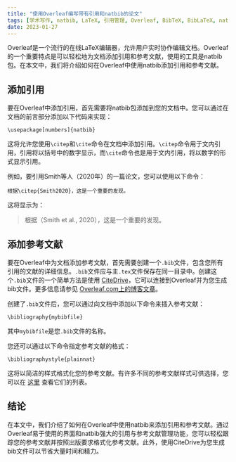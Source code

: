 ```yaml
---
title: "使用Overleaf编写带有引用和natbib的论文"
tags: [学术写作, natbib, LaTeX, 引用管理, Overleaf, BibTeX, BibLaTeX, natbib, Zotero, Mendeley, 研究, 写作技巧, 学术界, 学术写作, 参考文献]
date: 2023-01-27
---
```


Overleaf是一个流行的在线LaTeX编辑器，允许用户实时协作编辑文档。Overleaf的一个重要特点是可以轻松地为文档添加引用和参考文献，使用的工具是natbib包。在本文中，我们将介绍如何在Overleaf中使用natbib添加引用和参考文献。


<CiteDrive />

## 添加引用

要在Overleaf中添加引用，首先需要将natbib包添加到您的文档中。您可以通过在文档的前言部分添加以下代码来实现：

`\usepackage[numbers]{natbib}`

这将允许您使用`\citep`和`\cite`命令在文档中添加引用。`\citep`命令用于文内引用，引用将以括号中的数字显示，而`\cite`命令也是用于文内引用，将以数字的形式显示引用。

例如，要引用Smith等人（2020年）的一篇论文，您可以使用以下命令：

`根据\citep{Smith2020}，这是一个重要的发现。`

这将显示为：

> 根据（Smith et al., 2020），这是一个重要的发现。

## 添加参考文献

要在Overleaf中为文档添加参考文献，首先需要创建一个`.bib`文件，包含您所有引用的文献的详细信息。`.bib`文件应与主`.tex`文件保存在同一目录中。创建这个`.bib`文件的一个简单方法是使用 [CiteDrive](https://www.citedrive.com/)，它可以连接到Overleaf并为您生成bib文件。更多信息请参见 [Overleaf.com上的博客文章](https://www.overleaf.com/blog/better-bibliography-management-with-overleaf-citedrive-and-bibtex-biblatex)。

创建了`.bib`文件后，您可以通过向文档中添加以下命令来插入参考文献：

`\bibliography{mybibfile}`

其中`mybibfile`是您`.bib`文件的名称。

您还可以通过以下命令指定参考文献的格式：

`\bibliographystyle{plainnat}`

这将以简洁的样式格式化您的参考文献。有许多不同的参考文献样式可供选择，您可以在 [这里](https://www.overleaf.com/learn/latex/Bibliography_styles) 查看它们的列表。

## 结论

在本文中，我们介绍了如何在Overleaf中使用natbib来添加引用和参考文献。通过Overleaf易于使用的界面和natbib强大的引用与参考文献管理功能，您可以轻松跟踪您的参考文献并按照出版要求格式化参考文献。此外，使用CiteDrive为您生成bib文件可以节省大量时间和精力。